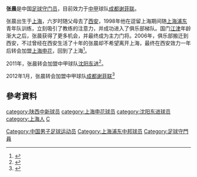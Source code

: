 {{Football player infobox
| playername = 张晨
| image = 
| fullname = 张晨
| nickname =
| dateofbirth = {{birth date and age|1981|12|27}}
| height= {{height|m=1.87}}
| countryofbirth = {{CHN}}
| cityofbirth = [[上海|上海]]
| currentclub = 
| clubnumber = 
| position = 守门员
| youthyears = 1998-2001年
| youthclubs = [[陕西中新|上海中远汇丽]]
| years = 2002-2006年<br>2007-2011年<br>2010年<br>2011年<br>2012年-2014年
| clubs =[[陕西中新|西安浐灞国际]]<br/>[[上海申花|上海申花]]<br/>→[[上海浦东中邦|上海浦东中邦]](租借)<br> →[[沈阳东进|沈阳东进]](租借)<br>[[成都天诚|成都天诚]]
| caps(goals)= 52 (0)<br/>3{{0}}(0)<br/>13{{0}}(0)<br/>21{{0}}(0)<br/>31{{0}}(0)
| pcupdate = 2014-11-12
}}
'''张晨'''{{BD|1981年|12月27日|||Z}}是中国[[足球|足球]][[守门员|守门员]]，目前效力于[[中国足球甲级联赛|中甲]]球队[[成都谢菲联|成都谢菲联]]。

张晨出生于[[上海|上海]]，六岁时随父母去了[[西安|西安]]，1998年他在逗留上海期间随[[陕西中新|上海浦东]]青年队训练，立刻吸引了教练的注意力，并成功进入了俱乐部梯队。国门[[江津_(足球运动员)|江津]]年龄渐大之后，张晨获得了更多机会，并最终成为主力门将。2006年，俱乐部搬迁到西安，不过曾经在西安生活了十年的张晨却不希望离开上海，最终在西安效力一年后转会加盟[[上海申花|上海申花]]，回到了上海<ref>{{cite news|url=http://sports.sina.com.cn/j/2007-01-12/00322686872.shtml|title=张晨回上海踢球为尽孝道 申花新将坦言不同于刘云飞|date=2007-01-12|accessdate=2008-08-22|publisher=东方早报|archive-date=2018-01-30|archive-url=https://web.archive.org/web/20180130145456/http://sports.sina.com.cn/j/2007-01-12/00322686872.shtml|dead-url=no}}</ref>。

2011年，张晨转会加盟中甲球队[[沈阳东进|沈阳东进]]<ref>{{cite news|url=http://sports.qq.com/a/20110221/000088.htm|title=东进冲超招兵买马 桑特拉奇空降韩国外援加盟|date=2011-02-21|accessdate=2011-02-22|publisher=沈阳晚报|archive-date=2018-05-22|archive-url=https://web.archive.org/web/20180522042158/http://sports.qq.com/a/20110221/000088.htm|dead-url=no}}</ref>。

2012年1月，张晨转会加盟中甲球队[[成都谢菲联|成都谢菲联]]<ref>{{Cite web |url=http://sports.sohu.com/20120118/n332528346.shtml |title=成都谢菲联确定首名内援 已签约前申花门将张晨 |access-date=2012-01-29 |archive-date=2020-05-16 |archive-url=https://web.archive.org/web/20200516081547/https://sports.sohu.com/20120118/n332528346.shtml |dead-url=no }}</ref>

==參考資料==
{{reflist}}

{{2009年上海申花名单}}
{{2010上海中邦名單}}
{{2011年中甲分类名单沈阳东进}}
{{2012年中甲分类名单成都}}
{{2013年中甲分类名单成都}}
{{2014年中甲分类名单成都}}

{{DEFAULTSORT:ZHANG Chen}}
[[Category:中国男子足球运动员|Category:中国男子足球运动员]]
[[category:陕西中新球员|category:陕西中新球员]]
[[category:上海申花球员|category:上海申花球员]]
[[Category:上海浦东中邦球员|Category:上海浦东中邦球员]]
[[category:沈阳东进球员|category:沈阳东进球员]]
[[category:上海人|category:上海人]]
[[category:张姓|C]]
[[Category:足球守門員|Category:足球守門員]]